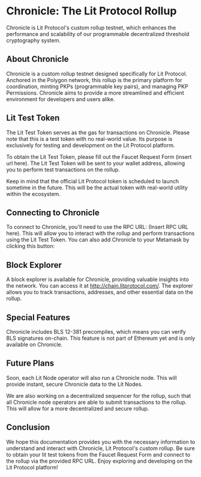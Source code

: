 
# Chronicle: The Lit Protocol Rollup

Chronicle is Lit Protocol's custom rollup testnet, which enhances the performance and scalability of our programmable decentralized threshold cryptography system.

<AddRollupButton />

## About Chronicle

Chronicle is a custom rollup testnet designed specifically for Lit Protocol. Anchored in the Polygon network, this rollup is the primary platform for coordination, minting PKPs (programmable key pairs), and managing PKP Permissions. Chronicle aims to provide a more streamlined and efficient environment for developers and users alike.

## Lit Test Token

The Lit Test Token serves as the gas for transactions on Chronicle. Please note that this is a test token with no real-world value. Its purpose is exclusively for testing and development on the Lit Protocol platform.

To obtain the Lit Test Token, please fill out the Faucet Request Form (insert url here). The Lit Test Token will be sent to your wallet address, allowing you to perform test transactions on the rollup.

Keep in mind that the official Lit Protocol token is scheduled to launch sometime in the future. This will be the actual token with real-world utility within the ecosystem.

## Connecting to Chronicle

To connect to Chronicle, you'll need to use the RPC URL: (Insert RPC URL here). This will allow you to interact with the rollup and perform transactions using the Lit Test Token. You can also add Chronicle to your Metamask by clicking this button: <AddRollupButton />

## Block Explorer

A block explorer is available for Chronicle, providing valuable insights into the network. You can access it at http://chain.litprotocol.com/. The explorer allows you to track transactions, addresses, and other essential data on the rollup.

## Special Features

Chronicle includes BLS 12-381 precompiles, which means you can verify BLS signatures on-chain. This feature is not part of Ethereum yet and is only available on Chronicle.

## Future Plans

Soon, each Lit Node operator will also run a Chronicle node. This will provide instant, secure Chronicle data to the Lit Nodes.

We are also working on a decentralized sequencer for the rollup, such that all Chronicle node operators are able to submit transactions to the rollup. This will allow for a more decentralized and secure rollup.

## Conclusion

We hope this documentation provides you with the necessary information to understand and interact with Chronicle, Lit Protocol's custom rollup. Be sure to obtain your lit test tokens from the Faucet Request Form and connect to the rollup via the provided RPC URL. Enjoy exploring and developing on the Lit Protocol platform!
